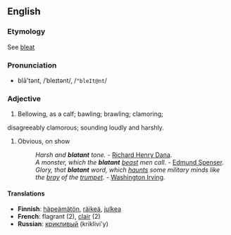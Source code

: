 ==English==
===Etymology===
See [[bleat]]
===Pronunciation===
*blā'tənt, /ˈbleɪtənt/, /<tt>"bleIt@nt</tt>/

===Adjective===
# Bellowing, as a calf; bawling; brawling; clamoring;
disagreeably clamorous; sounding loudly and harshly.
# Obvious, on show
#:''Harsh and '''blatant''' tone.'' - [[Richard Henry Dana]].
#:''A monster, which the '''blatant''' [[beast]] men call''. - [[Edmund Spenser]].
#:''Glory, that '''blatant''' word, which [[haunt]]s some military minds like the [[bray]] of the [[trumpet]]''. - [[Washington Irving]].

====Translations====
*'''Finnish''': [[häpeämätön]], [[räikeä]], [[julkea]]
*'''French''': flagrant (2), [[clair]] (2)
*'''Russian''': [[крикливый]] (kriklivi'y)